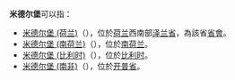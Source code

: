 '''米德尔堡'''可以指：

* [[米德尔堡_(荷兰)|米德尔堡 (荷兰)]]（{{lang-nl|Middelburg}}），位於[[荷兰|荷兰]]西南部[[泽兰省|泽兰省]]，為該省[[省會|省會]]。
* [[米德尔堡_(南荷兰)|米德尔堡 (南荷兰)]]（{{lang-nl|Middelburg}}），位於[[南荷兰|南荷兰]]。
* [[米德尔堡_(比利时)|米德尔堡 (比利时)]]（{{lang-nl|Middelburg}}），位於[[比利时|比利时]]。
* [[米德尔堡_(南非)|米德尔堡 (南非)]]（{{lang-af|Middelburg}}），位於[[开普省|开普省]]。

{{disambig|M米|Cat=4字地名消歧义}}